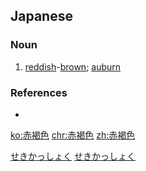 ==Japanese==
{{ja-kanjitab|せき|かつ|しょく|k2=かっ|yomi=on}}

===Noun===
{{ja-noun|せきかっしょく}}

# [[reddish]]-[[brown]]; [[auburn]]

===References===
* {{R:Shogakukan}}

[[Category:ja:Colors|せきかっしょく]]
[[Category:ja:Browns|せきかっしょく]]

[[ko:赤褐色]]
[[chr:赤褐色]]
[[zh:赤褐色]]